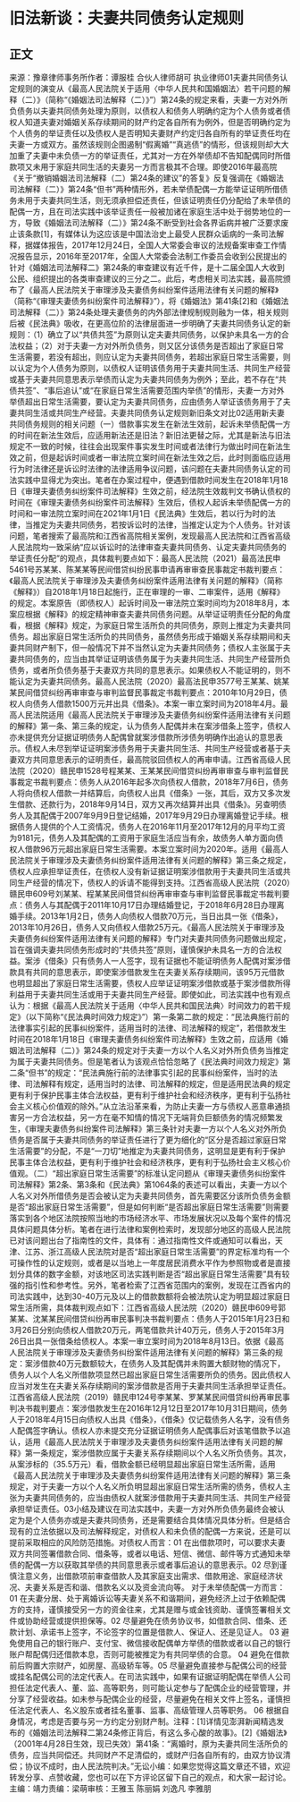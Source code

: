 # 旧法新谈：夫妻共同债务认定规则
## 正文
来源：豫章律师事务所作者：谭服桂 合伙人律师胡可 执业律师01夫妻共同债务认定规则的演变从《最高人民法院关于适用〈中华人民共和国婚姻法〉若干问题的解释（二）》（简称“《婚姻法司法解释（二）》”）第24条的规定来看，夫妻一方对外所负债务以夫妻共同债务处理为原则，以债权人和债务人明确约定为个人债务或者债权人知道夫妻对婚姻关系存续期间的财产约定各自所有为例外，但是否明确约定为个人债务的举证责任以及债权人是否明知夫妻财产约定归各自所有的举证责任均在夫妻一方或双方。虽然该规则企图遏制“假离婚”“真逃债”的情形，但该规则却大大加重了夫妻中未负债一方的举证责任，尤其对一方在外举债却不告知配偶同时所借款项又未用于家庭共同生活的夫妻另一方而言极其不合理。即使2016年最高院《关于“撤销婚姻法司法解释（二）第24条的建议”的答复》反复强调在《婚姻法司法解释（二）》第24条“但书”两种情形外，若未举债配偶一方能举证证明所借债务未用于夫妻共同生活，则无须承担偿还责任，但该证明责任仍分配给了未举债的配偶一方，且在司法实践中该举证责任一般被加诸在家庭生活中处于弱势地位的一方，导致《婚姻法司法解释（二）》第24条不断受到社会各界诟病并被广泛要求废止该条款[1]，有媒体认为这应该是中国法治史上最受人民群众诟病的一条司法解释，据媒体报告，2017年12月24日，全国人大常委会审议的法规备案审查工作情况报告显示，2016年至2017年，全国人大常委会法制工作委员会收到公民提出的针对《婚姻法司法解释二》第24条的审查建议有近千件，是十二届全国人大收到公民、组织提出的各类审查建议的三分之二。此后，考虑相关司法实践，最高院颁布了《最高人民法院关于审理涉及夫妻债务纠纷案件适用法律有关问题的解释》（简称“《审理夫妻债务纠纷案件司法解释》”），将《婚姻法》第41条[2]和《婚姻法司法解释（二）》第24条处理夫妻债务的内外部法律规制规则融为一体，相关规则后被《民法典》吸收，在更高位阶的法律层面进一步明确了夫妻共同债务认定的新规则：（1）确立了以“共债共签”为原则认定夫妻共同债务，以保护未具名一方的合法权益；（2）对于夫妻一方对外所负债务，则又区分该债务是否超出了家庭日常生活需要，若没有超出，则应认定为夫妻共同债务，若超出家庭日常生活需要，则以认定为个人债务为原则，以债权人证明该债务用于夫妻共同生活、共同生产经营或基于夫妻共同意思表示举债而认定为夫妻共同债务为例外；至此，若不存在“共债共签”、“事后追认”或“在家庭日常生活需要范围内举债”的情形，夫妻一方对外举债超出日常生活需要，要认定为夫妻共同债务，应由债务人举证该债务用于了夫妻共同生活或共同生产经营。夫妻共同债务认定规则新旧条文对比02适用新夫妻共同债务规则的相关问题（一）借款事实发生在新法生效前，起诉未举债配偶一方的时间在新法生效后，应适用新法还是旧法？新旧法更替之际，尤其是新法与旧法规定不一致的时候，往往会出现案件事实发生时间或者法律行为做出时间在新法生效之前，但是起诉时间或者一审法院立案时间在新法生效之后，此时则面临应适用行为时法律还是诉讼时法律的法律适用争议问题，该问题在夫妻共同债务认定的司法实践中显得尤为突出。笔者在办案过程中，便遇到借款时间发生在2018年1月18日《审理夫妻债务纠纷案件司法解释》生效之前，经法院生效裁判文书确认债权的时间在《审理夫妻债务纠纷案件司法解释》生效后，债权人起诉未举债配偶一方的时间和一审法院立案时间在2021年1月1日《民法典》生效后，若以行为时的法律，当推定为夫妻共同债务，若按诉讼时的法律，当推定认定为个人债务。针对该问题，笔者搜索了最高院和江西省高院相关案例，发现最高人民法院和江西省高级人民法院均一致采纳“应以诉讼时的法律审查夫妻共同债务、认定夫妻共同债务的举证责任分配”的观点，具体裁判要点如下：最高人民法院（2021）最高法民申5461号苏某某、陈某某等民间借贷纠纷民事申请再审审查民事裁定书裁判要点：《最高人民法院关于审理涉及夫妻债务纠纷案件适用法律有关问题的解释》（简称《解释》）自2018年1月18日起施行，正在审理的一审、二审案件，适用《解释》的规定。本案原告（即债权人）起诉时间及一审法院立案时间均为2018年8月，本案应根据《解释》的规定精神审查夫妻共同债务问题。从举证证明责任分配的角度看，根据《解释》规定，为家庭日常生活所负的共同债务，原则上推定为夫妻共同债务。超出家庭日常生活所负的共同债务，虽然债务形成于婚姻关系存续期间和夫妻共同财产制下，但一般情况下并不当然认定为夫妻共同债务；债权人主张属于夫妻共同债务的，应当由其举证证明该债务属于为夫妻共同生活、共同生产经营所负债务，或者所负债务基于夫妻双方共同的意思表示。如果债权人不能证明的，则不能认定为夫妻共同债务。最高人民法院（2020）最高法民申3577号王某某、姚某某民间借贷纠纷再审审查与审判监督民事裁定书裁判要点：2010年10月29日，债权人向债务人借款1500万元并出具《借条》。本案一审立案时间为2018年4月。最高人民法院适用《最高人民法院关于审理涉及夫妻债务纠纷案件适用法律有关问题的解释》第一条、第三条的规定，认为债务人配偶并未在案涉借条上签字，债权人亦未提供充分证据证明债务人配偶曾就案涉借款所涉债务明确作出追认的意思表示。债权人未尽到举证证明案涉债务用于夫妻共同生活、共同生产经营或者基于夫妻双方共同意思表示的证明责任，最高院驳回债权人的再审申请。江西省高级人民法院（2020）赣民申1528号程某某、王某某民间借贷纠纷再审审查与审判监督民事裁定书裁判要点：债务人从2016年起多次向债权人借款，2018年7月6日，债务人将向债权人借款一并结算后，向债权人出具《借条》一张，其后，双方又多次发生借款、还款行为，2018年9月14日，双方又再次结算并出具《借条》。另查明债务人及其配偶于2007年9月9日登记结婚，2017年9月29日办理离婚登记手续。根据债务人提供的个人工资情况，债务人在2016年11月至2017年12月的月平均工资为9181元，债务人及其配偶的工资用于家庭生活应当有余，故债务人单方面向债权人借款96万元超出家庭日常生活需要。本案立案时间为2020年。适用《最高人民法院关于审理涉及夫妻债务纠纷案件适用法律有关问题的解释》第三条之规定，债权人应承担举证责任，在债权人没有新证据证明案涉借款用于夫妻共同生活或共同生产经营的情况下，债权人的诉请不能得到支持。江西省高级人民法院（2020）赣民申609号刘某某、程某某民间借贷纠纷再审审查与审判监督民事裁定书裁判要点：债务人与其配偶于2011年10月17日办理结婚登记，于2018年6月28日办理离婚手续。2013年1月2日，债务人向债权人借款70万元，当日出具一张《借条》，2013年10月26日，债务人又向债权人借款25万元。《最高人民法院关于审理涉及夫妻债务纠纷案件适用法律有关问题的解释》专门对夫妻共同债务问题做出规定，旨在强调夫妻共同债务形成时的“共债共签”原则，谨慎保护未具名一方的合法权益。案涉《借条》只有债务人一人签字，现有证据也不能证明债务人配偶对案涉借款具有共同的意思表示，即使案涉借款发生在夫妻关系存续期间，该95万元借款也明显超出了家庭日常生活需要，债权人应举证证明案涉借款或基于案涉借款所得利益用于夫妻共同生活或用于夫妻共同生产经营。即使如此，司法实践中也有观点认为：根据《最高人民法院关于适用〈中华人民共和国民法典〉时间效力的若干规定》（以下简称“《民法典时间效力规定》”）第一条第二款的规定：“民法典施行前的法律事实引起的民事纠纷案件，适用当时的法律、司法解释的规定”，若借款发生时间在2018年1月18日《审理夫妻债务纠纷案件司法解释》生效之前，应适用《婚姻法司法解释（二）》第24条的规定对于夫妻一方以个人名义对外所负债务当推定为属于夫妻共同债务。但是笔者认为该观点恰恰忽略了《民法典时间效力规定》第二条“但书”的规定：“民法典施行前的法律事实引起的民事纠纷案件，当时的法律、司法解释有规定，适用当时的法律、司法解释的规定，但是适用民法典的规定更有利于保护民事主体合法权益，更有利于维护社会和经济秩序，更有利于弘扬社会主义核心价值观的除外。”从立法沿革来看，为防止夫妻一方与债权人恶意串通损害另一方合法权益，另一方在毫不知情的情况下无端背负巨额债务的情况频繁发生，《审理夫妻债务纠纷案件司法解释》第三条针对夫妻一方以个人名义对外所负债务是否属于夫妻共同债务的举证责任进行了更为细化的“区分是否超过家庭日常生活需要”的分配，不是“一刀切”地推定为夫妻共同债务，这明显是更有利于保护民事主体合法权益，更有利于维护社会和经济秩序，更有利于弘扬社会主义核心价值观。（二）“超出家庭日常生活需要”的标准认定问题从《审理夫妻债务纠纷案件司法解释》第2条、第3条和《民法典》第1064条的表述可以看出，夫妻一方以个人名义对外所借债务是否会被认定为夫妻共同债务，首先需要区分该所负债务金额是否“超出家庭日常生活需要”，但是如何判断“是否超出家庭日常生活需要”则需要落实到各个地区法院按照当地的市场经济水平、市场发展状况以及每个案件的情况具体问题具体分析。笔者在进行法律和案例检索时，发现部分地区的高级人民法院已对该问题出台了指南性的文件，具体有：通过指南性文件或通知可以看出，天津、江苏、浙江高级人民法院对是否“超出家庭日常生活需要”的界定标准均有一个可操作性的认定规则，或者是以当地上一年度居民消费水平作为参照物或者是直接划分具体的数字金额，对该地区司法实践判断是否“超出家庭日常生活需要”具有较强的指引性和参考性。另外，笔者检索了江西省范围内的案例，发现在江西省内的司法实践中，达到30-40万元及以上的借款数额将会被法院认定为明显超过家庭日常生活所需，具体裁判观点如下：江西省高级人民法院（2020）赣民申609号郭某某、沈某某民间借贷纠纷再审民事判决书裁判要点：债务人于2015年1月23日和3月26日分别向债权人借款20万元，两笔借款共计40万元，债务人于2015年3月26日出具一张借条给债权人。本案一审立案时间为2018年8月13日。依据《最高人民法院关于审理涉及夫妻债务纠纷案件适用法律有关问题的解释》第三条的规定：案涉借款40万元数额较大，在债务人及其配偶并未购置大额财物的情况下，债务人以个人名义所借款项显然已超出家庭日常生活需要所负的债务。因此债权人应当对发生在夫妻关系存续期间的案涉借款是否用于夫妻共同生活承担举证责任。江西省高级人民法院（2019）赣民申124号李某某、罗某某民间借贷纠纷再审民事判决书裁判要点：案涉借款发生在2016年12月12日至2017年10月31日期间，债务人于2018年4月15日向债权人出具《借条》，《借条》仅记载债务人名字，没有债务人配偶签字确认。债权人亦未提交充分证据证明债务人配偶事后对该笔借款予以追认，适用《最高人民法院关于审理涉及夫妻债务纠纷案件适用法律有关问题的解释》第一条规定，案涉借款应属于夫妻关系存续期间以个人名义所负债务。其次，从案涉标的（35.5万元）看，借款金额已经明显超出家庭日常生活所需，适用《最高人民法院关于审理涉及夫妻债务纠纷案件适用法律有关问题的解释》第三条规定，对于夫妻一方以个人名义所负明显超出家庭日常生活所需的债务，债权人主张为夫妻共同债务的，应当由债权人就案涉借款用于夫妻共同生活、共同生产经营承担举证责任。03小结及建议在司法实践中，夫妻一方对外所负债务最终会被认定为是个人债务亦或是夫妻共同债务，还是需要结合具体情况具体分析。但是结合现有的立法依据以及司法解释规定，对债权人和未负债的配偶一方来说，还是可以提前采取相应的风险防范措施。对债权人而言：01 在出借款项时，可以要求夫妻双方共同签署借款合同、借条等，或者以电话、短信、微信、邮件等方式通知未举债的配偶一方以获取其举债的共同意思表示或者事后追认的意思表示。02 尽到谨慎注意义务，出借款项前审查借款人及其家庭支出需求、借款用途、家庭经济状况、夫妻关系是否和谐、借款名义以及资金流向等。 对于未举债配偶一方而言：01 在夫妻分居、处于离婚诉讼等夫妻关系不和谐期间，避免经济上过于依赖配偶方的支持，谨慎接受另一方的资金往来，尤其是赠与或金钱资助、谨慎签署相关文件或协助经营或提供担保等。02 尽量避免在债务协议书，如借款合同、借条、还款计划、承诺书上签字，不论签字的位置是借款人、保证人、还是见证人。 03 避免使用自己的银行账户、支付宝、微信接收配偶单方举债的借款或者以自己的银行账户帮配偶归还借款本息，否则可能被推定为有共同举债的合意。 04 避免在借款前后购置大宗财产，如房屋、高级轿车等。05 尽量避免直接参与配偶公司的经营或挂名配偶公司的法定代表人。在司法实践中，如果有证据证明配偶在举债人公司担任法定代表人、董、监、高等职务，则可能认定参与了配偶企业的经营管理，并分享了经营收益。如未参与配偶企业的经营，尽量避免在相关文件上签名，谨慎担任法定代表人、名义股东或者挂名董事、监事、高级管理人员等职务。 06 根据自身情况，考虑是否要与另一方约定分别财产制。注释：[1]详情见澎湃新闻精选发布的《婚姻法司法解释二第24条修正背后，有这么多心酸的故事》。[2]《婚姻法》（2001年4月28日生效，现已失效）第41条：“离婚时，原为夫妻共同生活所负的债务，应当共同偿还。共同财产不足清偿的，或财产归各自所有的，由双方协议清偿；协议不成时，由人民法院判决。”无讼小编：如果您觉得这篇文章还不错，欢迎转发分享、点赞收藏，您也可以在下方评论区留下自己的观点，和大家一起讨论。主编：靖力责编：梁萌审核：王雅玉 陈丽娟 刘逸凡 李雅朋